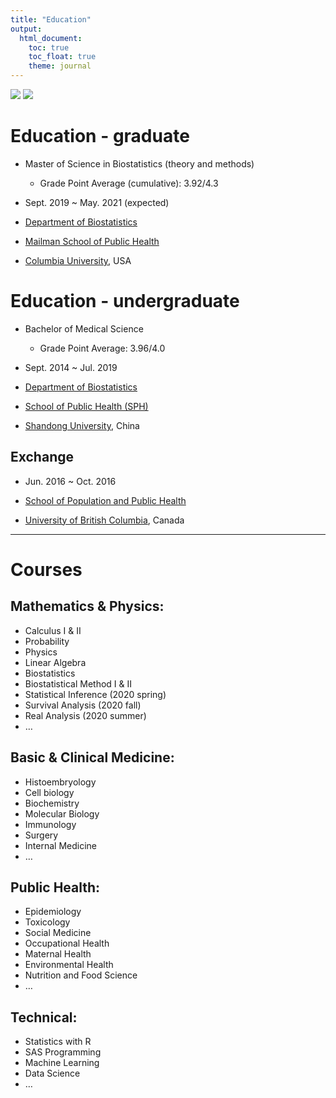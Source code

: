 ```yaml
---
title: "Education"
output: 
  html_document:
    toc: true 
    toc_float: true
    theme: journal
---
```




<img src = "https://upload.wikimedia.org/wikipedia/zh/9/94/Shandong_University.jpg"> <img src = "https://i.pinimg.com/originals/cd/e5/0b/cde50b7a61774fa1562745665000a529.png"> 

# Education - graduate

- Master of Science in Biostatistics (theory and methods)
  - Grade Point Average (cumulative): 3.92/4.3

- Sept. 2019 ~ May. 2021 (expected)

- [Department of Biostatistics](https://www.mailman.columbia.edu/become-student/departments/biostatistics)

- [Mailman School of Public Health](https://www.mailman.columbia.edu/)

- [Columbia University](https://www.columbia.edu/), USA

# Education - undergraduate

- Bachelor of Medical Science
  - Grade Point Average: 3.96/4.0

- Sept. 2014 ~ Jul. 2019

- [Department of Biostatistics](http://biostat.sdu.edu.cn/)

- [School of Public Health (SPH)](http://www.sph.sdu.edu.cn/)

- [Shandong University](http://www.en.sdu.edu.cn/), China

## Exchange
- Jun. 2016 ~ Oct. 2016 

- [School of Population and Public Health](https://www.spph.ubc.ca/)

- [University of British Columbia](https://www.ubc.ca/), Canada

------------------------------------------------------
# Courses

## Mathematics & Physics:

- Calculus I & II
- Probability
- Physics 
- Linear Algebra
- Biostatistics
- Biostatistical Method I & II
- Statistical Inference (2020 spring)
- Survival Analysis (2020 fall)
- Real Analysis (2020 summer)
- ...

## Basic & Clinical Medicine:

- Histoembryology
- Cell biology
- Biochemistry
- Molecular Biology
- Immunology
- Surgery
- Internal Medicine
- ...

## Public Health:

- Epidemiology
- Toxicology
- Social Medicine
- Occupational Health
- Maternal Health
- Environmental Health
- Nutrition and Food Science
- ...

## Technical:
- Statistics with R
- SAS Programming
- Machine Learning
- Data Science
- ...








